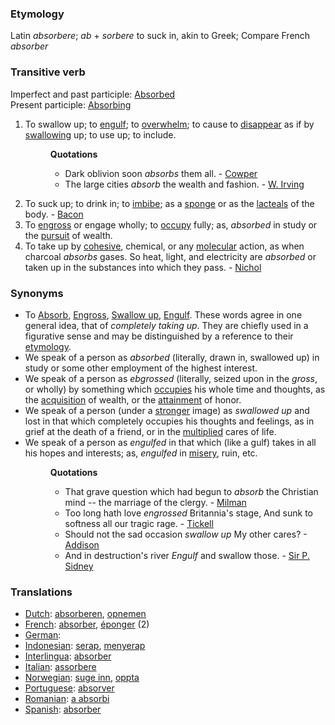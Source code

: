 ===Etymology===
Latin ''absorbere''; ''ab'' + ''sorbere'' to suck in, akin to Greek; Compare French ''absorber''
===Transitive verb===
Imperfect and past participle: [[Absorbed]]<br>
Present participle: [[Absorbing]]
#To swallow up; to [[engulf]]; to [[overwhelm]]; to cause to [[disappear]] as if by [[swallowing]] up; to use up; to include.
#:'''Quotations'''
#:*Dark oblivion soon ''absorbs'' them all. - [[Cowper]]
#:*The large cities ''absorb'' the wealth and fashion. - [[W. Irving]]
#To suck up; to drink in; to [[imbibe]]; as a [[sponge]] or as the [[lacteals]] of the body. - [[Bacon]]
#To [[engross]] or engage wholly; to [[occupy]] fully; as, ''absorbed'' in study or the [[pursuit]] of wealth.
#To take up by [[cohesive]], chemical, or any [[molecular]] action, as when charcoal ''absorbs'' gases. So heat, light, and electricity are ''absorbed'' or taken up in the substances into which they pass. - [[Nichol]]
===Synonyms===
*To [[Absorb]], [[Engross]], [[Swallow up]], [[Engulf]]. These words agree in one general idea, that of ''completely taking up''. They are chiefly used in a figurative sense and may be distinguished by a reference to their [[etymology]]. 
*We speak of a person as ''absorbed'' (literally, drawn in, swallowed up) in study or some other employment of the highest interest. 
*We speak of a person as ''ebgrossed'' (literally, seized upon in the ''gross'', or wholly) by something which [[occupies]] his whole time and thoughts, as the [[acquisition]] of wealth, or the [[attainment]] of honor. 
*We speak of a person (under a [[stronger]] image) as ''swallowed up'' and lost in that which completely occupies his thoughts and feelings, as in grief at the death of a friend, or in the [[multiplied]] cares of life. 
*We speak of a person as ''engulfed'' in that which (like a gulf) takes in all his hopes and interests; as, ''engulfed'' in [[misery]], ruin, etc.
*:'''Quotations'''
*:*That grave question which had begun to ''absorb'' the Christian mind -- the marriage of the clergy. - [[Milman]]
*:*Too long hath love ''engrossed'' Britannia's stage, And sunk to softness all our tragic rage. - [[Tickell]]
*:*Should not the sad occasion ''swallow up'' My other cares? - [[Addison]]
*:*And in destruction's river ''Engulf'' and swallow those. - [[Sir P. Sidney]]
===Translations===
*[[Dutch]]: [[absorberen]], [[opnemen]]
*[[French]]: [[absorber]], [[éponger]] (2)
*[[German]]: [[]]
*[[Indonesian]]: [[serap]], [[serap|menyerap]]
*[[Interlingua]]: [[absorber]]
*[[Italian]]: [[assorbere]]
*[[Norwegian]]: [[suge inn]], [[oppta]]
*[[Portuguese]]: [[absorver]]
*[[Romanian]]: [[a absorbi]]
*[[Spanish]]: [[absorber]]
